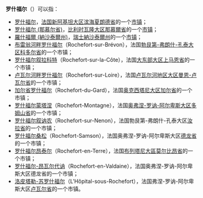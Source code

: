 '''罗什福尔'''（{{lang-fr|Rochefort}}）可以指：

* [[罗什福尔|罗什福尔]]，[[法国|法国]][[新亞奎丹大區|新阿基坦大区]][[滨海夏朗德省|滨海夏朗德省]]的一个[[市镇_(法国)|市镇]]；
* [[罗什福尔_(那慕尔省)|罗什福尔 (那慕尔省)]]，[[比利时|比利时]][[瓦隆大区|瓦隆大区]][[那慕爾省|那慕爾省]]的一个[[市镇_(比利时)|市镇]]；
* [[羅什福爾_(納沙泰爾州)|羅什福爾 (納沙泰爾州)]]，[[瑞士|瑞士]][[納沙泰爾州|納沙泰爾州]]的一个[[市镇_(瑞士)|市镇]]；
* [[布雷翁河畔罗什福尔|布雷翁河畔罗什福尔]]（Rochefort-sur-Brévon），法国[[勃艮第-弗朗什-孔泰大區|勃艮第-弗朗什-孔泰大区]][[科多尔省|科多尔省]]的一个市镇；
* [[罗什福尔叙拉科特|罗什福尔叙拉科特]]（Rochefort-sur-la-Côte），法国[[大东部大区|大东部大区]][[上马恩省|上马恩省]]的一个市镇；
* [[卢瓦尔河畔罗什福尔|卢瓦尔河畔罗什福尔]]（Rochefort-sur-Loire），法国[[卢瓦尔河地区大区|卢瓦尔河地区大区]][[曼恩-卢瓦尔省|曼恩-卢瓦尔省]]的一个市镇；
* [[加尔省罗什福尔|加尔省罗什福尔]]（Rochefort-du-Gard），法国[[奧克西塔尼大區|奥克西塔尼大区]][[加尔省|加尔省]]的一个市镇；
* [[罗什福尔蒙塔涅|罗什福尔蒙塔涅]]（Rochefort-Montagne），法国[[奥弗涅-罗讷-阿尔卑斯大区|奥弗涅-罗讷-阿尔卑斯大区]][[多姆山省|多姆山省]]的一个市镇；
* [[罗什福尔叙讷农|罗什福尔叙讷农]]（Rochefort-sur-Nenon），法国勃艮第-弗朗什-孔泰大区[[汝拉省|汝拉省]]的一个市镇；
* [[罗什福尔桑松|罗什福尔桑松]]（Rochefort-Samson），法国奥弗涅-罗讷-阿尔卑斯大区[[德龙省|德龙省]]的一个市镇；
* [[罗什福尔昂泰尔|罗什福尔昂泰尔]]（Rochefort-en-Terre），法国[[布列塔尼大區|布列塔尼大區]][[莫尔比昂省|莫尔比昂省]]的一个市镇；
* [[罗什福尔-昂瓦尔代讷|罗什福尔-昂瓦尔代讷]]（Rochefort-en-Valdaine），法国奥弗涅-罗讷-阿尔卑斯大区德龙省的一个市镇；
* [[洛皮塔勒-苏罗什福尔|洛皮塔勒-苏罗什福尔]]（L'Hôpital-sous-Rochefort），法国弗涅-罗讷-阿尔卑斯大区[[卢瓦尔省|卢瓦尔省]]的一个市镇。